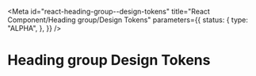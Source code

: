 <!-- @license CC0-1.0 -->


<Meta
  id="react-heading-group--design-tokens"
  title="React Component/Heading group/Design Tokens"
  parameters={{
    status: {
      type: "ALPHA",
    },
  }}
/>

# Heading group Design Tokens

<ComponentTokensSection tokens={tokens} definition={tokensDefinition} component="utrecht-headin-group" />
